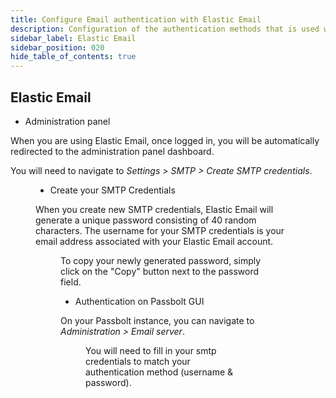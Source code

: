 ```yaml
---
title: Configure Email authentication with Elastic Email
description: Configuration of the authentication methods that is used with SMTP for Elastic Email
sidebar_label: Elastic Email
sidebar_position: 020
hide_table_of_contents: true
---
```


<EmailServerConfigurationIntroduction/>

## Elastic Email

- Administration panel

When you are using Elastic Email, once logged in, you will be automatically redirected to the administration panel dashboard.

You will need to navigate to *Settings > SMTP > Create SMTP credentials*.

<Figure
  src="/img/help/2023/02/smtp-elasticemail-credentials-panel.png"
  caption="Elastic Email - SMTP Credentials Panel"
  alt="Elastic Email - SMTP Credentials Panel"
/>

- Create your SMTP Credentials

When you create new SMTP credentials, Elastic Email will generate a unique password consisting of 40 random characters. The username for your SMTP credentials is your email address associated with your Elastic Email account.

<Figure
  src="/img/help/2023/02/smtp-elasticemail-credentials-example.png"
  caption="Elastic Email - SMTP Credentials"
  alt="Elastic Email - SMTP Credentials"
/>

To copy your newly generated password, simply click on the "Copy" button next to the password field.

- Authentication on Passbolt GUI

On your Passbolt instance, you can navigate to *Administration > Email server*.

<Figure
  src="/img/help/2023/02/smtp-elasticemail-authentication.png"
  caption="Passbolt - Email authentication"
  alt="Passbolt - Email authentication"
/>

You will need to fill in your smtp credentials to match your authentication method (username & password).

<TestYourEmailConfiguration/>
